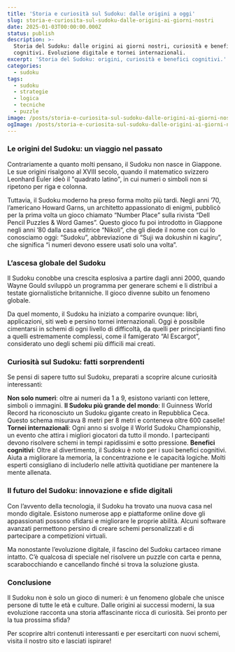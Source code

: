 ```yaml
---
title: 'Storia e curiosità sul Sudoku: dalle origini a oggi'
slug: storia-e-curiosita-sul-sudoku-dalle-origini-ai-giorni-nostri
date: 2025-01-03T00:00:00.000Z
status: publish
description: >-
  Storia del Sudoku: dalle origini ai giorni nostri, curiosità e benefici
  cognitivi. Evoluzione digitale e tornei internazionali.
excerpt: 'Storia del Sudoku: origini, curiosità e benefici cognitivi.'
categories:
  - sudoku
tags:
  - sudoku
  - strategie
  - logica
  - tecniche
  - puzzle
image: /posts/storia-e-curiosita-sul-sudoku-dalle-origini-ai-giorni-nostri/card.webp
ogImage: /posts/storia-e-curiosita-sul-sudoku-dalle-origini-ai-giorni-nostri/og.webp
---
```


<BreakoutImage src="/posts/storia-e-curiosita-sul-sudoku-dalle-origini-ai-giorni-nostri/cover.webp" alt="Illustrazione storica del Sudoku e quadrati latini" />





### Le origini del Sudoku: un viaggio nel passato

Contrariamente a quanto molti pensano, il Sudoku non nasce in Giappone. Le sue origini risalgono al XVIII secolo, quando il matematico svizzero Leonhard Euler ideò il "quadrato latino", in cui numeri o simboli non si ripetono per riga e colonna.


Tuttavia, il Sudoku moderno ha preso forma molto più tardi. Negli anni &#8217;70, l&#8217;americano Howard Garns, un architetto appassionato di enigmi, pubblicò per la prima volta un gioco chiamato &#8220;Number Place&#8221; sulla rivista &#8220;Dell Pencil Puzzles &amp; Word Games&#8221;. Questo gioco fu poi introdotto in Giappone negli anni &#8217;80 dalla casa editrice &#8220;Nikoli&#8221;, che gli diede il nome con cui lo conosciamo oggi: “Sudoku”, abbreviazione di &#8220;Suji wa dokushin ni kagiru&#8221;, che significa &#8220;i numeri devono essere usati solo una volta&#8221;.





### L&#8217;ascesa globale del Sudoku

Il Sudoku conobbe una crescita esplosiva a partire dagli anni 2000, quando Wayne Gould sviluppò un programma per generare schemi e li distribuì a testate giornalistiche britanniche. Il gioco divenne subito un fenomeno globale.


Da quel momento, il Sudoku ha iniziato a comparire ovunque: libri, applicazioni, siti web e persino tornei internazionali. Oggi è possibile cimentarsi in schemi di ogni livello di difficoltà, da quelli per principianti fino a quelli estremamente complessi, come il famigerato “Al Escargot”, considerato uno degli schemi più difficili mai creati.





### Curiosità sul Sudoku: fatti sorprendenti

Se pensi di sapere tutto sul Sudoku, preparati a scoprire alcune curiosità interessanti:



**Non solo numeri**: oltre ai numeri da 1 a 9, esistono varianti con lettere, simboli o immagini.
**Il Sudoku più grande del mondo**: Il Guinness World Record ha riconosciuto un Sudoku gigante creato in Repubblica Ceca. Questo schema misurava 8 metri per 8 metri e conteneva oltre 600 caselle!
**Tornei internazionali**: Ogni anno si svolge il World Sudoku Championship, un evento che attira i migliori giocatori da tutto il mondo. I partecipanti devono risolvere schemi in tempi rapidissimi e sotto pressione.
**Benefici cognitivi**: Oltre al divertimento, il Sudoku è noto per i suoi benefici cognitivi. Aiuta a migliorare la memoria, la concentrazione e le capacità logiche. Molti esperti consigliano di includerlo nelle attività quotidiane per mantenere la mente allenata.




### Il futuro del Sudoku: innovazione e sfide digitali

Con l&#8217;avvento della tecnologia, il Sudoku ha trovato una nuova casa nel mondo digitale. Esistono numerose app e piattaforme online dove gli appassionati possono sfidarsi e migliorare le proprie abilità. Alcuni software avanzati permettono persino di creare schemi personalizzati e di partecipare a competizioni virtuali.


Ma nonostante l&#8217;evoluzione digitale, il fascino del Sudoku cartaceo rimane intatto. C&#8217;è qualcosa di speciale nel risolvere un puzzle con carta e penna, scarabocchiando e cancellando finché si trova la soluzione giusta.





### Conclusione

Il Sudoku non è solo un gioco di numeri: è un fenomeno globale che unisce persone di tutte le età e culture. Dalle origini ai successi moderni, la sua evoluzione racconta una storia affascinante ricca di curiosità. Sei pronto per la tua prossima sfida?


Per scoprire altri contenuti interessanti e per esercitarti con nuovi schemi, visita il nostro sito e lasciati ispirare!


